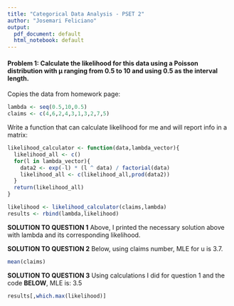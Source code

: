 ```yaml
---
title: "Categorical Data Analysis - PSET 2"
author: "Josemari Feliciano"
output:
  pdf_document: default
  html_notebook: default
---
```


#### Problem 1:  Calculate the likelihood for this data using a Poisson distribution with μ ranging from 0.5 to 10 and using 0.5 as the interval length.

Copies the data from homework page:

```r
lambda <- seq(0.5,10,0.5)
claims <- c(4,6,2,4,3,1,3,2,7,5)
```

Write a function that can calculate likelihood for me and will report info in a matrix:

```r
likelihood_calculator <- function(data,lambda_vector){
  likelihood_all <- c()
  for(l in lambda_vector){
    data2 <- exp(-l) * (l ^ data) / factorial(data)
    likelihood_all <- c(likelihood_all,prod(data2))
  }
  return(likelihood_all)
}

likelihood <- likelihood_calculator(claims,lambda)
results <- rbind(lambda,likelihood)
```

__SOLUTION TO QUESTION 1__ Above, I printed the necessary solution above with lambda and its corresponding likelihood.

__SOLUTION TO QUESTION 2__ Below, using claims number, MLE for u is 3.7.

```r
mean(claims)
```

__SOLUTION TO QUESTION 3__ Using calculations I did for question 1 and the code __BELOW__, MLE is: 3.5

```r
results[,which.max(likelihood)]
```
